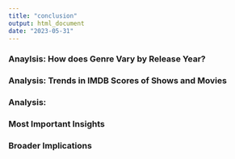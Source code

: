 ```yaml
---
title: "conclusion"
output: html_document
date: "2023-05-31"
---
```


### Anaylsis: How does Genre Vary by Release Year?

### Analysis: Trends in IMDB Scores of Shows and Movies

### Analysis: 


### Most Important Insights 

### Broader Implications 